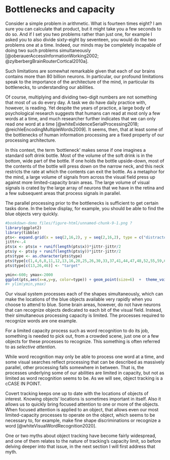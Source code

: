 # Bottlenecks and capacity {#bottlenecks}

Consider a simple problem in arithmetic. What is fourteen times eight? I am sure you can calculate that product, but it might take you a few seconds to do so. And if I set you two problems rather than just one, for example I asked you to also divide sixty-eight by seventeen, you would do the two problems one at a time. Indeed, our minds may be completely incapable of doing two such problems simultaneously [@oberauerAccessInformationWorking2002; @zylberbergBrainRouterCortical2010a].

Such limitations are somewhat remarkable given that each of our brains contains more than 80 billion neurons. In particular, our  profound limitations speak to the importance of the architecture of the mind, in particular its bottlenecks, to understanding our abilities.

Of course, multiplying and dividing two-digit numbers are not something that most of us do every day. A task we do have daily practice with, however, is reading. Yet despite the years of practice, a large body of psychological research suggests that humans can read at most only a few words at a time, and much researcher further indicates that we can only read *one* word at a time [@whiteEvidenceSerialProcessing2018; @reichleEncodingMultipleWords2009]. It seems, then, that at least some of the bottlenecks of human information processing are a fixed property of our processing architecture.

In this context, the term 'bottleneck' makes sense if one imagines a standard soft drink bottle. Most of the volume of the soft drink is in the bottom, wide part of the bottle. If one holds the bottle upside-down, most of the contents of the bottle will press down on the narrow neck, and this neck restricts the rate at which the contents can exit the bottle. As a metaphor for the mind, a large volume of signals from across the visual field press up against more limited-capacity brain areas. The large volume of visual signals is crated by the large array of neurons that we have in the retina and a few subsequent areas that process signals in parallel.

The parallel processing prior to the bottlenecks is sufficient to get certain tasks done. In the below display, for example, you should be able to find the blue objects very quickly.

```r
#bookdown-demo_files/figure-html/unnamed-chunk-9-1.png ?
library(ggplot2)
library(tibble)
pts<- expand.grid(x = seq(2,16,2), y = seq(2,16,2), type = c("distractor"))
jittr<-.4
pts$x <- pts$x + runif(length(pts$x))*jittr-jittr/2
pts$y <- pts$y + runif(length(pts$y))*jittr-jittr/2
pts$type <- as.character(pts$type)
pts$type[c(1,4,6,8,11,12,13,16,20,25,26,30,33,37,41,44,47,48,52,55,59,60)] <- "distractor2"
pts$type[c(13,26,46)] <- "target"

ymin<-600; ymax<-2000
ggplot(pts,aes(x=x,y=y, color=type)) + geom_point(size=6)  +  theme_void() + theme(legend.position = "none")
#+ ylim(ymin,ymax)
```

Our visual system processes each of the shapes simultaneously, which can make the locations of the blue objects available very rapidly when you choose to attend to blue. Some brain areas, however, do not have neurons that can recognize objects dedicated to each bit of the visual field. Instead, their simultaneous processing capacity is limited. The processes required to recognize words are one example.

For a limited capacity process such as word recognition to do its job, something is needed to pick out, from a crowded scene, just one or a few objects for these processes to recognize. This something is often referred to as *selective attention*. <!--Different visual abilities seem to have different capacities, and it is not at all clear that a common selective attention process is responsible for gating all of their inputs.-->

While word recognition may only be able to process one word at a time, and some visual searches reflect processing that can be described as massively parallel, other processing falls somewhere in between. That is, the processes underlying some of our abilities are limited in capacity, but not as limited as word recognition seems to be. As we will see, object tracking is a cCASE IN POINT.

Covert tracking keeps one up to date with the locations of objects of interest. Knowing objects' locations is sometimes important in itself. Also it allows us to quickly bring focused attention to one or more of the objects. When focused attention is applied to an object, that allows even our most limited-capacity processes to operate on the object, which seems to be necessary to, for example, make fine shape discriminations or recognize a word [@whiteVisualWordRecognition2020].

One or two myths about object tracking have become fairly widespread, and one of them relates to the nature of tracking's capacity limit, so before delving deeper into that issue, in the next section I will first address that myth. 

<!--CROSS-CHECK WITH PSYC2016 TEXT
@duncanSelectiveAttentionOrganization1984 was interested in how many objects we can process at a time. He found that accuracy for making a simple visual judgment about an object was much worse when one needed to simultaneously make a judgment about another. For example, participants were asked to judge whether a briefly-presented rectangle was small or large and also judge whether a simultaneously presented line was dotted or dashed. Performance was worse FOR the two-object condition even in comparison to a single-object condition where two judgments also needed to be made. The participants had to make either two judgments about a single object or one judgment about one object and the second judgment about a different object. To Duncan, his finding that performance was substantially worse in the two-object condition indicated the existence of a bottleneck at a stage that processes objects. He wrote that 

> Findings support a view in which parallel, preattentive processes serve to segment the field into separate objects, followed by a process of focal attention that deals with only one object at a time.

This conclusion was an over-reach. Performance was better than one would expect if only one object were processed, unlike what has been found for word processing. Duncan could explain that by saying that the presentation time was adequate for focal attention to, on *some* trials, process more than one object. Alternatively, however, it may be that the relevant processes *can* handle two objects at a time, but they do so more poorly than for one object. Work that credibly claims that a visual ability is truly limited to one object at a time is hard to find; the reading of words may be an exception.-->



